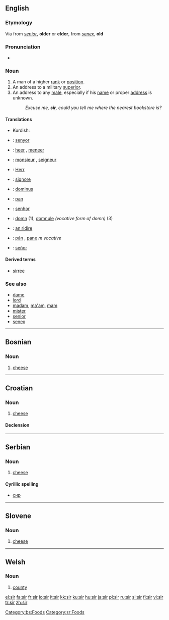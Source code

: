 {{see|Sir|sır}}
==English==

===Etymology===
Via {{AF.}} from {{L.}} ''[[senior]]'', '''older''' or '''elder''', from ''[[senex]]'', '''old'''

===Pronunciation===
*{{audio|en-us-sir.ogg|Audio (US)}}
*:{{rhymes|ɜː(r)}}

===Noun===
{{en-noun|sg=sir or Sir|s}}

# A man of a higher [[rank]] or [[position]].
# An address to a military [[superior]].
# An address to any [[male]], especially if his [[name]] or proper [[address]] is unknown.
#:''Excuse me, '''sir''', could you tell me where the nearest bookstore is?''

====Translations====
{{trans-top|A man of a higher rank or position}}
{{trans-mid}}
{{trans-bottom}}

{{trans-top|An address to a military superior}}
{{trans-mid}}
{{trans-bottom}}

{{trans-top|An address to any male, especially if his name or proper address is unknown}}
{{trans-mid}}
*Kurdish: {{KUchar|[[کاک]]}}
{{trans-bottom}}

{{checktrans}}
<!--added {{ttbc}}s here.-->
{{trans-top|Translations to be categorized}}
*{{ttbc|Catalan}}: [[senyor]] {{m}}
*{{ttbc|Dutch}}: [[heer]] {{m}}, [[meneer]] {{m}}
*{{ttbc|French}}: [[monsieur]] {{m}}, [[seigneur]] {{m}}
*{{ttbc|German}}: [[Herr]] {{m}}
*{{ttbc|Italian}}: [[signore]] {{m}}
{{trans-mid}}
*{{ttbc|Latin}}: [[dominus]] {{m}}
*{{ttbc|Polish}}: [[pan]] {{m}}
*{{ttbc|Portuguese}}: [[senhor]] {{m}}
*{{ttbc|Romanian}}: [[domn]] {{m}} (1), [[domnule]] ''(vocative form of domn)'' {{m}} (3)
*{{ttbc|Scottish Gaelic}}: [[An Ridire|an ridire]] {{m}}
*{{ttbc|Slovak}}: [[pán]] {{m}}, [[pane]] ''m vocative''
*{{ttbc|Spanish}}: [[señor]] {{m}}
{{trans-bottom}}

====Derived terms====
*[[sirree]]

===See also===
*[[dame]]
*[[lord]]
*[[madam]], [[ma'am]], [[mam]]
*[[mister]]
*[[senior]]
*[[senex]]

----

==Bosnian==

===Noun===
{{infl|bs|noun|g=m}}

# [[cheese]]

[[Category:bs:Foods]]

----

==Croatian==

===Noun===
{{hr-noun|g=m|sirevi}}

# [[cheese]]

====Declension====
{{hr-decl-noun
|sir|sirevi
|sira|sireva
|siru|sirevima
|sir|sireve
|siru|sirevi
|siru|sirevima
|sirom|sirevima
}}

----

==Serbian==

===Noun===
{{infl|sr|noun|g=m}}

# [[cheese]]

====Cyrillic spelling====
*[[сир#Serbian|сир]]

[[Category:sr:Foods]]

----

==Slovene==

===Noun===
{{infl|sl|noun|g=m}}

# [[cheese]]

----

==Welsh==

===Noun===
{{cy-noun|sir|f|siroedd}}

# [[county]]

[[el:sir]]
[[fa:sir]]
[[fr:sir]]
[[io:sir]]
[[it:sir]]
[[kk:sir]]
[[ku:sir]]
[[hu:sir]]
[[ja:sir]]
[[pl:sir]]
[[ru:sir]]
[[sl:sir]]
[[fi:sir]]
[[vi:sir]]
[[tr:sir]]
[[zh:sir]]